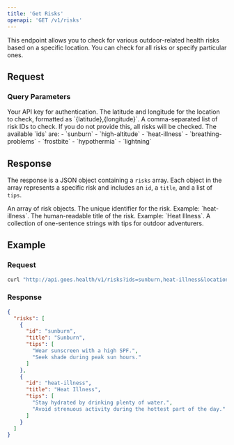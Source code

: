```yaml
---
title: 'Get Risks'
openapi: 'GET /v1/risks'
---
```


This endpoint allows you to check for various outdoor-related health risks based on a specific location. You can check for all risks or specify particular ones.

## Request

### Query Parameters

<ParamField query="api_key" type="string" required>
  Your API key for authentication.
</ParamField>

<ParamField query="location" type="string" required>
  The latitude and longitude for the location to check, formatted as `{latitude},{longitude}`.
</ParamField>

<ParamField query="ids" type="string">
  A comma-separated list of risk IDs to check. If you do not provide this, all risks will be checked.
  The available `ids` are:
  - `sunburn`
  - `high-altitude`
  - `heat-illness`
  - `breathing-problems`
  - `frostbite`
  - `hypothermia`
  - `lightning`
</ParamField>

## Response

The response is a JSON object containing a `risks` array. Each object in the array represents a specific risk and includes an `id`, a `title`, and a list of `tips`.

<ResponseField name="risks" type="array">
  An array of risk objects.
  <ResponseField name="id" type="string">
    The unique identifier for the risk. Example: `heat-illness`.
  </ResponseField>
  <ResponseField name="title" type="string">
    The human-readable title of the risk. Example: `Heat Illness`.
  </ResponseField>
  <ResponseField name="tips" type="array">
    A collection of one-sentence strings with tips for outdoor adventurers.
  </ResponseField>
</ResponseField>

## Example

### Request

```bash
curl "http://api.goes.health/v1/risks?ids=sunburn,heat-illness&location=34.0522,-118.2437&api_key=YOUR_API_KEY"
```

### Response

```json
{
  "risks": [
    {
      "id": "sunburn",
      "title": "Sunburn",
      "tips": [
        "Wear sunscreen with a high SPF.",
        "Seek shade during peak sun hours."
      ]
    },
    {
      "id": "heat-illness",
      "title": "Heat Illness",
      "tips": [
        "Stay hydrated by drinking plenty of water.",
        "Avoid strenuous activity during the hottest part of the day."
      ]
    }
  ]
}
``` 